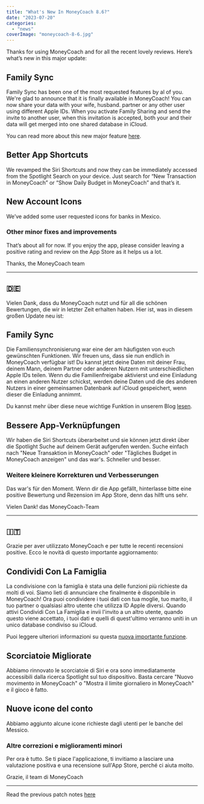 ```yaml
---
title: "What's New In MoneyCoach 8.6?"
date: "2023-07-20"
categories: 
  - "news"
coverImage: "moneycoach-8-6.jpg"
---
```

Thanks for using MoneyCoach and for all the recent lovely reviews. Here’s what’s new in this major update:

## Family Sync
Family Sync has been one of the most requested features by al of you. We're glad to announce that it is finally available in MoneyCoach! You can now share your data with your wife, husband. partner or any other user using different Apple IDs. When you activate Family Sharing and send the invite to another user, when this invitation is accepted, both your and their data will get merged into one shared database in iCloud.

You can read more about this new major feature [here](/blog/introducing-family-sharing-and-budgeting-for-couples-in-moneycoach-app).

## Better App Shortcuts
We revamped the Siri Shortcuts and now they can be immediately accessed from the Spotlight Search on your device. Just search for “New Transaction in MoneyCoach” or “Show Daily Budget in MoneyCoach” and that’s it.

## New Account Icons
We’ve added some user requested icons for banks in Mexico.

### Other minor fixes and improvements

That’s about all for now. If you enjoy the app, please consider leaving a positive rating and review on the App Store as it helps us a lot.

Thanks,
the MoneyCoach team

* * *
## 🇩🇪

Vielen Dank, dass du MoneyCoach nutzt und für all die schönen Bewertungen, die wir in letzter Zeit erhalten haben. 
Hier ist, was in diesem großen Update neu ist:

## Family Sync
Die Familiensynchronisierung war eine der am häufigsten von euch gewünschten Funktionen. Wir freuen uns, dass sie nun endlich in MoneyCoach verfügbar ist! Du kannst jetzt deine Daten mit deiner Frau, deinem Mann, deinem Partner oder anderen Nutzern mit unterschiedlichen Apple IDs teilen. Wenn du die Familienfreigabe aktivierst und eine Einladung an einen anderen Nutzer schickst, werden deine Daten und die des anderen Nutzers in einer gemeinsamen Datenbank auf iCloud gespeichert, wenn dieser die Einladung annimmt.

Du kannst mehr über diese neue wichtige Funktion in unserem Blog [lesen](/blog/introducing-family-sharing-and-budgeting-for-couples-in-moneycoach-app).

## Bessere App-Verknüpfungen
Wir haben die Siri Shortcuts überarbeitet und sie können jetzt direkt über die Spotlight Suche auf deinem Gerät aufgerufen werden. Suche einfach nach "Neue Transaktion in MoneyCoach" oder "Tägliches Budget in MoneyCoach anzeigen" und das war's. Schneller und besser.

### Weitere kleinere Korrekturen und Verbesserungen

Das war's für den Moment. 
Wenn dir die App gefällt, hinterlasse bitte eine positive Bewertung und Rezension im App Store, denn das hilft uns sehr.

Vielen Dank!
das MoneyCoach-Team

* * *
## 🇮🇹

Grazie per aver utilizzato MoneyCoach e per tutte le recenti recensioni positive. Ecco le novità di questo importante aggiornamento:

## Condividi Con La Famiglia
La condivisione con la famiglia è stata una delle funzioni più richieste da molti di voi. Siamo lieti di annunciare che finalmente è disponibile in MoneyCoach! Ora puoi condividere i tuoi dati con tua moglie, tuo marito, il tuo partner o qualsiasi altro utente che utilizza ID Apple diversi. Quando attivi Condividi Con La Famiglia e invii l'invito a un altro utente, quando questo viene accettato, i tuoi dati e quelli di quest'ultimo verranno uniti in un unico database condiviso su iCloud.

Puoi leggere ulteriori informazioni su questa [nuova importante funzione](/blog/introducing-family-sharing-and-budgeting-for-couples-in-moneycoach-app).

## Scorciatoie Migliorate
Abbiamo rinnovato le scorciatoie di Siri e ora sono immediatamente accessibili dalla ricerca Spotlight sul tuo dispositivo. Basta cercare "Nuovo movimento in MoneyCoach" o "Mostra il limite giornaliero in MoneyCoach" e il gioco è fatto.

## Nuove icone del conto
Abbiamo aggiunto alcune icone richieste dagli utenti per le banche del Messico.

### Altre correzioni e miglioramenti minori

Per ora è tutto. Se ti piace l'applicazione, ti invitiamo a lasciare una valutazione positiva e una recensione sull'App Store, perché ci aiuta molto.

Grazie,
il team di MoneyCoach
* * *

Read the previous patch notes [here](/blog/whats-new-in-moneycoach-8-5)